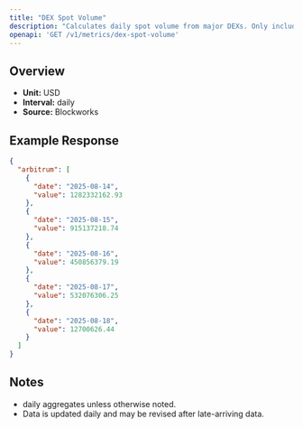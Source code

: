 ```yaml
---
title: "DEX Spot Volume"
description: "Calculates daily spot volume from major DEXs. Only includes volumes from fee-paying liquidity pools"
openapi: 'GET /v1/metrics/dex-spot-volume'
---
```


## Overview

- **Unit:** USD
- **Interval:** daily
- **Source:** Blockworks

## Example Response

```json
{
  "arbitrum": [
    {
      "date": "2025-08-14",
      "value": 1282332162.93
    },
    {
      "date": "2025-08-15",
      "value": 915137218.74
    },
    {
      "date": "2025-08-16",
      "value": 450856379.19
    },
    {
      "date": "2025-08-17",
      "value": 532076306.25
    },
    {
      "date": "2025-08-18",
      "value": 12700626.44
    }
  ]
}
```

## Notes
- daily aggregates unless otherwise noted.
- Data is updated daily and may be revised after late-arriving data.
